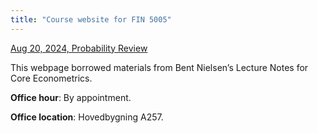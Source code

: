 ```yaml
---
title: "Course website for FIN 5005"
---
```


[Aug 20, 2024, Probability Review](Aug-28_Probability-Review.html) &nbsp;&nbsp;&nbsp;

This webpage borrowed materials from Bent Nielsen’s Lecture Notes for Core Econometrics. 

**Office hour**: By appointment.

**Office location**: Hovedbygning A257.